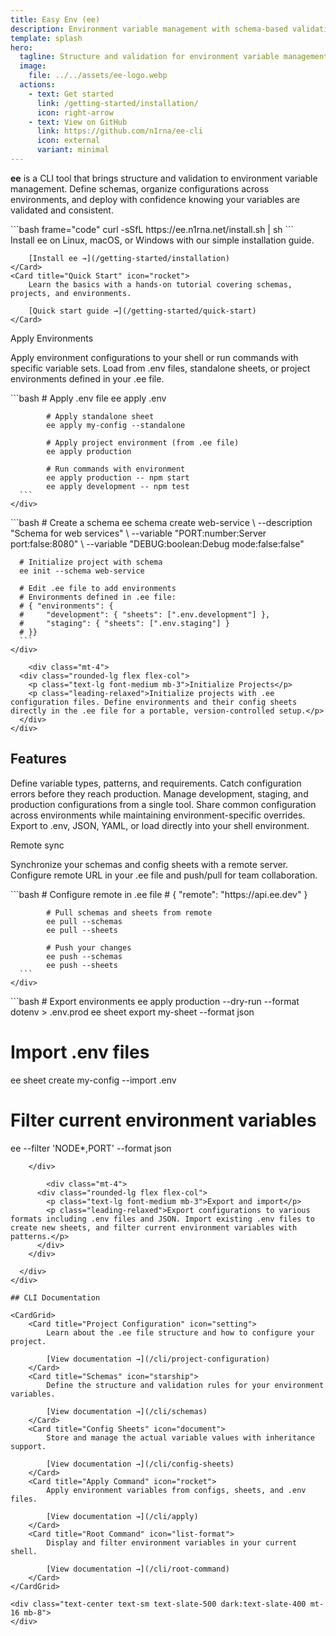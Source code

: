 ```yaml
---
title: Easy Env (ee)
description: Environment variable management with schema-based validation and multi-stage deployment support
template: splash
hero:
  tagline: Structure and validation for environment variable management
  image:
    file: ../../assets/ee-logo.webp
  actions:
    - text: Get started
      link: /getting-started/installation/
      icon: right-arrow
    - text: View on GitHub
      link: https://github.com/n1rna/ee-cli
      icon: external
      variant: minimal
---
```




**ee** is a CLI tool that brings structure and validation to environment variable management. Define schemas, organize configurations across environments, and deploy with confidence knowing your variables are validated and consistent.
<div class="flex flex-col items-center pt-6 pb-8">
  ```bash frame="code"
  curl -sSfL https://ee.n1rna.net/install.sh | sh
  ```
</div>

<CardGrid>
	<Card title="Installation" icon="add-document">
		Install ee on Linux, macOS, or Windows with our simple installation guide.

		[Install ee →](/getting-started/installation)
	</Card>
	<Card title="Quick Start" icon="rocket">
		Learn the basics with a hands-on tutorial covering schemas, projects, and environments.

		[Quick start guide →](/getting-started/quick-start)
	</Card>
</CardGrid>


<div class="space-y-16 my-12">
  <div class="grid grid-cols-1 lg:grid-cols-2 gap-8 items-start">
		<div class="mt-4">
      <div class="rounded-lg flex flex-col">
        <p class="text-lg font-medium mb-3">Apply Environments</p>
        <p class="leading-relaxed">Apply environment configurations to your shell or run commands with specific variable sets. Load from .env files, standalone sheets, or project environments defined in your .ee file.</p>
      </div>
    </div>
		<div class="m-auto w-full">
			```bash
			# Apply .env file
			ee apply .env

			# Apply standalone sheet
			ee apply my-config --standalone

			# Apply project environment (from .ee file)
			ee apply production

			# Run commands with environment
			ee apply production -- npm start
			ee apply development -- npm test
      ```
    </div>

  </div>
  <div class="grid grid-cols-1 lg:grid-cols-2 gap-8 items-start">
			<div class="m-auto w-full">
      ```bash
      # Create a schema
      ee schema create web-service \
        --description "Schema for web services" \
        --variable "PORT:number:Server port:false:8080" \
        --variable "DEBUG:boolean:Debug mode:false:false"

      # Initialize project with schema
      ee init --schema web-service

      # Edit .ee file to add environments
      # Environments defined in .ee file:
      # { "environments": {
      #     "development": { "sheets": [".env.development"] },
      #     "staging": { "sheets": [".env.staging"] }
      # }}
      ```
    </div>

		<div class="mt-4">
      <div class="rounded-lg flex flex-col">
        <p class="text-lg font-medium mb-3">Initialize Projects</p>
        <p class="leading-relaxed">Initialize projects with .ee configuration files. Define environments and their config sheets directly in the .ee file for a portable, version-controlled setup.</p>
      </div>
    </div>

  </div>
</div>

## Features

<CardGrid>
	<Card title="Schema Validation" icon="approve-check">
		Define variable types, patterns, and requirements. Catch configuration errors before they reach production.
	</Card>
	<Card title="Multi-Environment Support" icon="setting">
		Manage development, staging, and production configurations from a single tool.
	</Card>
	<Card title="Variable Inheritance" icon="puzzle">
		Share common configuration across environments while maintaining environment-specific overrides.
	</Card>
	<Card title="Multiple Export Formats" icon="document">
		Export to .env, JSON, YAML, or load directly into your shell environment.
	</Card>
</CardGrid>

<div class="space-y-16 my-12">
  <div class="grid grid-cols-1 lg:grid-cols-2 gap-8 items-start">
		<div class="mt-4">
      <div class="rounded-lg flex flex-col">
        <p class="text-lg font-medium mb-3">Remote sync</p>
        <p class="leading-relaxed">Synchronize your schemas and config sheets with a remote server. Configure remote URL in your .ee file and push/pull for team collaboration.</p>
      </div>
    </div>
		<div class="m-auto w-full">
			```bash
			# Configure remote in .ee file
			# { "remote": "https://api.ee.dev" }

			# Pull schemas and sheets from remote
			ee pull --schemas
			ee pull --sheets

			# Push your changes
			ee push --schemas
			ee push --sheets
      ```
    </div>

  </div>
  <div class="grid grid-cols-1 lg:grid-cols-2 gap-8 items-start">
			<div class="m-auto w-full">
```bash
# Export environments
ee apply production --dry-run --format dotenv > .env.prod
ee sheet export my-sheet --format json

# Import .env files
ee sheet create my-config --import .env

# Filter current environment variables
ee --filter 'NODE*,PORT' --format json
```
    </div>

		<div class="mt-4">
      <div class="rounded-lg flex flex-col">
        <p class="text-lg font-medium mb-3">Export and import</p>
        <p class="leading-relaxed">Export configurations to various formats including .env files and JSON. Import existing .env files to create new sheets, and filter current environment variables with patterns.</p>
      </div>
    </div>

  </div>
</div>

## CLI Documentation

<CardGrid>
	<Card title="Project Configuration" icon="setting">
		Learn about the .ee file structure and how to configure your project.

		[View documentation →](/cli/project-configuration)
	</Card>
	<Card title="Schemas" icon="starship">
		Define the structure and validation rules for your environment variables.

		[View documentation →](/cli/schemas)
	</Card>
	<Card title="Config Sheets" icon="document">
		Store and manage the actual variable values with inheritance support.

		[View documentation →](/cli/config-sheets)
	</Card>
	<Card title="Apply Command" icon="rocket">
		Apply environment variables from configs, sheets, and .env files.

		[View documentation →](/cli/apply)
	</Card>
	<Card title="Root Command" icon="list-format">
		Display and filter environment variables in your current shell.

		[View documentation →](/cli/root-command)
	</Card>
</CardGrid>

<div class="text-center text-sm text-slate-500 dark:text-slate-400 mt-16 mb-8">
</div>
